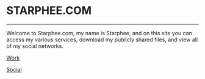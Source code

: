 
<Banner>

# STARPHEE.COM

---
<Container>
Welcome to Starphee.com, my name is Starphee, and on this site you can access my various services, download my publicly shared files, and view all of my social networks. 


</Container>

<p className="text-center">
  <a class="gtm-button" href="https://starphee.com/work" rel="external">
    Work
  </a>
</p>

<p className="text-center">
  <a class="gtm-button" href="https://starphee.com/social" rel="external">
    Social
  </a>
</p>



<FancySwitch />
<FancySwitch />
<FancySwitch />
<FancySwitch />
<FancySwitch />
<FancySwitch />

</Banner>


